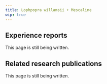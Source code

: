 ---
title: Lophpopra willamsii + Mescaline
wip: true
---

## Experience reports

This page is still being written.

## Related research publications

This page is still being written.

